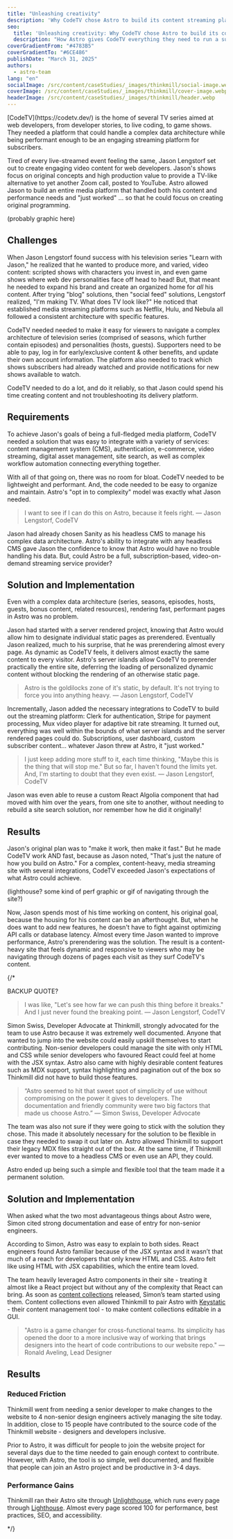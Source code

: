 ```yaml
---
title: "Unleashing creativity"
description: 'Why CodeTV chose Astro to build its content streaming platform'
seo:
  title: 'Unleashing creativity: Why CodeTV chose Astro to build its content streaming platform'
  description: "How Astro gives CodeTV everything they need to run a subscription-based TV service."
coverGradientFrom: "#4783B5"
coverGradientTo: "#6CE486"
publishDate: "March 31, 2025"
authors:
  - astro-team
lang: "en"
socialImage: /src/content/caseStudies/_images/thinkmill/social-image.webp
coverImage: /src/content/caseStudies/_images/thinkmill/cover-image.webp
headerImage: /src/content/caseStudies/_images/thinkmill/header.webp
---
```



<div class="space-y-8 text-white">
	<div class="text-2xl leading-normal tracking-normal text-astro-gray-100">
		[CodeTV](https://codetv.dev/) is the home of several TV series aimed at web developers, from developer stories, to live coding, to game shows. They needed a platform that could handle a complex data architecture while being performant enough to be an engaging streaming platform for subscribers.
	</div>
</div>

Tired of every live-streamed event feeling the same, Jason Lengstorf set out to create engaging video content for web developers. Jason's shows focus on original concepts and high production value to provide a TV-like alternative to yet another Zoom call, posted to YouTube. Astro allowed Jason to build an entire media platform that handled both his content and performance needs and "just worked" ... so that he could focus on creating original programming.

(probably graphic here)

## Challenges

When Jason Lengstorf found success with his television series "Learn with Jason," he realized that he wanted to produce more, and varied, video content: scripted shows with characters you invest in, and even game shows where web dev personalities face off head to head! But, that meant he needed to expand his brand and create an organized home for *all* his content. After trying "blog" solutions, then "social feed" solutions, Lengstorf realized, "I'm making TV. What does TV look like?" He noticed that established media streaming platforms such as Netflix, Hulu, and Nebula all followed a consistent architecture with specific features.

CodeTV needed needed to make it easy for viewers to navigate a complex architecture of television series (comprised of seasons, which further contain episodes) and personalities (hosts, guests). Supporters need to be able to pay, log in for early/exclusive content & other benefits, and update their own account information. The platform also needed to track which shows subscribers had already watched and provide notifications for new shows available to watch.

CodeTV needed to do a lot, and do it reliably, so that Jason could spend his time creating content and not troubleshooting its delivery platform.

## Requirements

To achieve Jason's goals of being a full-fledged media platform, CodeTV needed a solution that was easy to integrate with a variety of services: content management system (CMS), authentication, e-commerce, video streaming, digital asset management, site search, as well as complex workflow automation connecting everything together.

With all of that going on, there was no room for bloat. CodeTV needed to be lightweight and performant. And, the code needed to be easy to organize and maintain. Astro's "opt in to complexity" model was exactly what Jason needed.

<Blockquote>
	<Fragment slot="quote">
		I want to see if I can do this on Astro, because it feels right.
	</Fragment>
	<Fragment slot="caption">— Jason Lengstorf, CodeTV</Fragment>
</Blockquote>

Jason had already chosen Sanity as his headless CMS to manage his complex data architecture. Astro's ability to integrate with any headless CMS gave Jason the confidence to know that Astro would have no trouble handling his data. But, could Astro be a full, subscription-based, video-on-demand streaming service provider?

## Solution and Implementation

Even with a complex data architecture (series, seasons, episodes, hosts, guests, bonus content, related resources), rendering fast, performant pages in Astro was no problem. 

Jason had started with a server rendered project, knowing that Astro would allow him to designate individual static pages as prerendered. Eventually Jason realized, much to his surprise, that he was prerendering almost every page. As dynamic as CodeTV feels, it delivers almost exactly the same content to every visitor. Astro's server islands allow CodeTV to prerender practically the entire site, deferring the loading of personalized dynamic content without blocking the rendering of an otherwise static page.

<Blockquote>
	<Fragment slot="quote">
		Astro is the goldilocks zone of it's static, by default. It's not trying to force you into anything heavy.
	</Fragment>
	<Fragment slot="caption">— Jason Lengstorf, CodeTV</Fragment>
</Blockquote>

Incrementally, Jason added the necessary integrations to CodeTV to build out the streaming platform: Clerk for authentication, Stripe for payment processing, Mux video player for adaptive bit rate streaming. It turned out, everything was well within the bounds of what server islands and the server rendered pages could do. Subscriptions, user dashboard, custom subscriber content... whatever Jason threw at Astro, it "just worked."

<Blockquote>
	<Fragment slot="quote">
		I just keep adding more stuff to it, each time thinking, "Maybe this is the thing that will stop me." But so far, I haven't found the limits yet. And, I'm starting to doubt that they even exist.
	</Fragment>
	<Fragment slot="caption">— Jason Lengstorf, CodeTV</Fragment>
</Blockquote>

Jason was even able to reuse a custom React Algolia component that had moved with him over the years, from one site to another, without needing to rebuild a site search solution, nor remember how he did it originally!

## Results

Jason's original plan was to "make it work, then make it fast." But he made CodeTV work AND fast, because as Jason noted, "That's just the nature of how you build on Astro." For a complex, content-heavy, media streaming site with several integrations, CodeTV exceeded Jason's expectations of what Astro could achieve.

(lighthouse? some kind of perf graphic or gif of navigating through the site?)

Now, Jason spends most of his time working on content, his original goal, because the housing for his content can be an afterthought. But, when he does want to add new features, he doesn't have to fight against optimizing API calls or database latency. Almost every time Jason wanted to improve performance, Astro's prerendering was the solution. The result is a content-heavy site that feels dynamic and responsive to viewers who may be navigating through dozens of pages each visit as they surf CodeTV's content.


{/*  

BACKUP QUOTE?


<Blockquote>
	<Fragment slot="quote">
		I was like, "Let's see how far we can push this thing before it breaks." And I just never found the breaking point.
	</Fragment>
	<Fragment slot="caption">— Jason Lengstorf, CodeTV</Fragment>
</Blockquote>

<ImageFigure caption="Astro is extremely well documented and has a friendly community.">
	<BlogContentImage src={astroBenefits} />
</ImageFigure>

Simon Swiss, Developer Advocate at Thinkmill, strongly advocated for the team to use Astro because it was extremely well documented. Anyone that wanted to jump into the website could easily upskill themselves to start contributing. Non-senior developers could manage the site with only HTML and CSS while senior developers who favoured React could feel at home with the JSX syntax. Astro also came with highly desirable content features such as MDX support, syntax highlighting and pagination out of the box so Thinkmill did not have to build those features.

<Blockquote>
	<Fragment slot="quote">
		“Astro seemed to hit that sweet spot of simplicity of use without compromising on the power it
		gives to developers. The documentation and friendly community were two big factors that made us
		choose Astro.”
	</Fragment>
	<Fragment slot="caption">— Simon Swiss, Developer Advocate</Fragment>
</Blockquote>

The team was also not sure if they were going to stick with the solution they chose. This made it absolutely necessary for the solution to be flexible in case they needed to swap it out later on. Astro allowed Thinkmill to support their legacy MDX files straight out of the box. At the same time, if Thinkmill ever wanted to move to a headless CMS or even use an API, they could.

Astro ended up being such a simple and flexible tool that the team made it a permanent solution.

<ImageFigure caption="Thinkmill homepage.">
	<BlogContentImage src={thinkmillHomepage} />
</ImageFigure>

## Solution and Implementation

When asked what the two most advantageous things about Astro were, Simon cited strong documentation and ease of entry for non-senior engineers.

According to Simon, Astro was easy to explain to both sides. React engineers found Astro familiar because of the JSX syntax and it wasn’t that much of a reach for developers that only knew HTML and CSS. Astro felt like using HTML with JSX capabilities, which the entire team loved.

The team heavily leveraged Astro components in their site - treating it almost like a React project but without any of the complexity that React can bring. As soon as [content collections](https://docs.astro.build/en/guides/content-collections/) released, Simon’s team started using them. Content collections even allowed Thinkmill to pair Astro with [Keystatic](https://keystatic.com/) - their content management tool - to make content collections editable in a GUI.

<Blockquote>
	<Fragment slot="quote">
		"Astro is a game changer for cross-functional teams. Its simplicity has opened the door to a
		more inclusive way of working that brings designers into the heart of code contributions to our
		website repo."
	</Fragment>
	<Fragment slot="caption">— Ronald Aveling, Lead Designer</Fragment>
</Blockquote>

## Results

### Reduced Friction

Thinkmill went from needing a senior developer to make changes to the website to 4 non-senior design engineers actively managing the site today. In addition, close to 15 people have contributed to the source code of the Thinkmill website - designers and developers inclusive.

Prior to Astro, it was difficult for people to join the website project for several days due to the time needed to gain enough context to contribute. However, with Astro, the tool is so simple, well documented, and flexible that people can join an Astro project and be productive in 3-4 days.

### Performance Gains

Thinkmill ran their Astro site through [Unlighthouse](https://unlighthouse.dev/), which runs every page through [Lighthouse](https://chromewebstore.google.com/detail/lighthouse/blipmdconlkpinefehnmjammfjpmpbjk?pli=1). Almost every page scored 100 for performance, best practices, SEO, and accessibility.

<ImageFigure caption="Unlighthouse performance scores of 100 for 4 different categories.">
	<BlogContentImage src={unlighthouseResults} />
</ImageFigure>

*/}